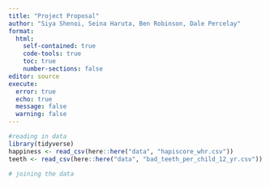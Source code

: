 ```yaml
---
title: "Project Proposal"
author: "Siya Shenoi, Seina Haruta, Ben Robinson, Dale Percelay"
format: 
  html:
    self-contained: true
    code-tools: true
    toc: true
    number-sections: false
editor: source
execute: 
  error: true
  echo: true
  message: false
  warning: false
---
```


```r
#reading in data 
library(tidyverse)
happiness <- read_csv(here::here("data", "hapiscore_whr.csv"))
teeth <- read_csv(here::here("data", "bad_teeth_per_child_12_yr.csv"))
```

```r
# joining the data 
  
```